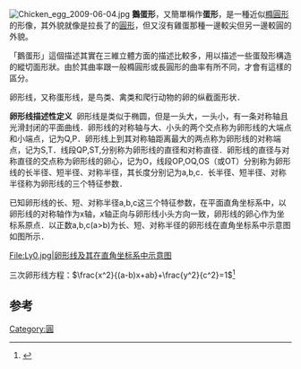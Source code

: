 {{expand|time=2015-01-31T09:46:40+00:00}}
[[File:Chicken_egg_2009-06-04.jpg|thumb]]
'''鵝蛋形'''，又簡單稱作'''蛋形'''，是一種近似[[橢圓形|橢圓形]]的形像，其外貌就像是拉長了的[[圓形|圓形]]，但又沒有雞蛋那種一邊較尖但另一邊較圓的外貌。

「鵝蛋形」這個描述其實在三維立體方面的描述比較多，用以描述一些蛋殼形構造的縱切面形狀。由於其曲率跟一般橢圓形或長圓形的曲率有所不同，才會有這樣的區分。

卵形线，又称蛋形线，是鸟类、禽类和爬行动物的卵的纵截面形状．

'''卵形线描述性定义'''  卵形线是类似于椭圆，但是一头大，一头小，有一条对称轴且光滑封闭的平面曲线．卵形线的对称轴与大、小头的两个交点称为卵形线的大端点和小端点，记为Q,P．卵形线上到其对称轴距离最大的两点称为卵形线的对称端点，记为S,T．线段QP,ST,分别称为卵形线的直径和对称直径．卵形线的直径与对称直径的交点称为卵形线的卵心，记为O，线段OP,OQ,OS（或OT）分别称为卵形线的长半径、短半径、对称半径，其长度分别记为a,b,c．长半径、短半径、对称半径称为卵形线的三个特征参数． 

已知卵形线的长、短、对称半径a,b,c这三个特征参数，在平面直角坐标系中，以卵形线的对称轴作为x轴，''x''轴正向与卵形线小头方向一致，卵形线的卵心作为坐标系原点．以正数a,b,c(a>b)为长、短、对称半径的卵形线在直角坐标系中示意图如图所示．<gallery mode="packed" heights="360">
File:Ly0.jpg|卵形线及其在直角坐标系中示意图
</gallery>三次卵形线方程：<math>\frac{x^2}{(a-b)x+ab}+\frac{y^2}{c^2}=1</math><ref>{{Cite journal|title=卵圆方程研究|author=李湘江|url=|journal=图学学报|issue=4|doi=|others=|year=2016|volume=37|page=467-470|pmid=}}</ref>

== 参考 ==
[[Category:圓|Category:圓]]